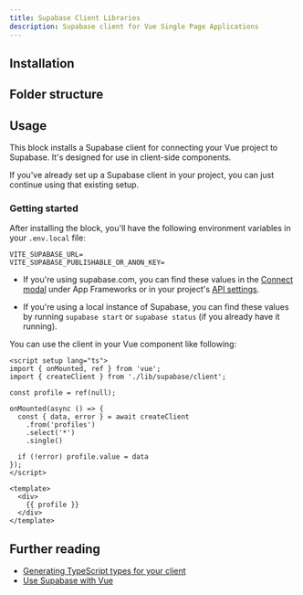 ```yaml
---
title: Supabase Client Libraries
description: Supabase client for Vue Single Page Applications
---
```


## Installation

<BlockItem name="supabase-client-vue" description="Supabase Client for Vue SPA" />

## Folder structure

<RegistryBlock itemName="supabase-client-vue" />

## Usage

This block installs a Supabase client for connecting your Vue project to Supabase. It's designed for use in client-side components.

If you've already set up a Supabase client in your project, you can just continue using that existing setup.

### Getting started

After installing the block, you'll have the following environment variables in your `.env.local` file:

```env
VITE_SUPABASE_URL=
VITE_SUPABASE_PUBLISHABLE_OR_ANON_KEY=
```

- If you're using supabase.com, you can find these values in the [Connect modal](https://supabase.com/dashboard/project/_?showConnect=true) under App Frameworks or in your project's [API settings](https://supabase.com/dashboard/project/_/settings/api).

- If you're using a local instance of Supabase, you can find these values by running `supabase start` or `supabase status` (if you already have it running).

You can use the client in your Vue component like following:

```vue
<script setup lang="ts">
import { onMounted, ref } from 'vue';
import { createClient } from './lib/supabase/client';

const profile = ref(null);

onMounted(async () => {
  const { data, error } = await createClient
    .from('profiles')
    .select('*')
    .single()

  if (!error) profile.value = data
});
</script>

<template>
  <div>
    {{ profile }}
  </div>
</template>
```

## Further reading

- [Generating TypeScript types for your client](https://supabase.com/docs/guides/api/rest/generating-types)
- [Use Supabase with Vue](https://supabase.com/docs/guides/getting-started/quickstarts/vue)
